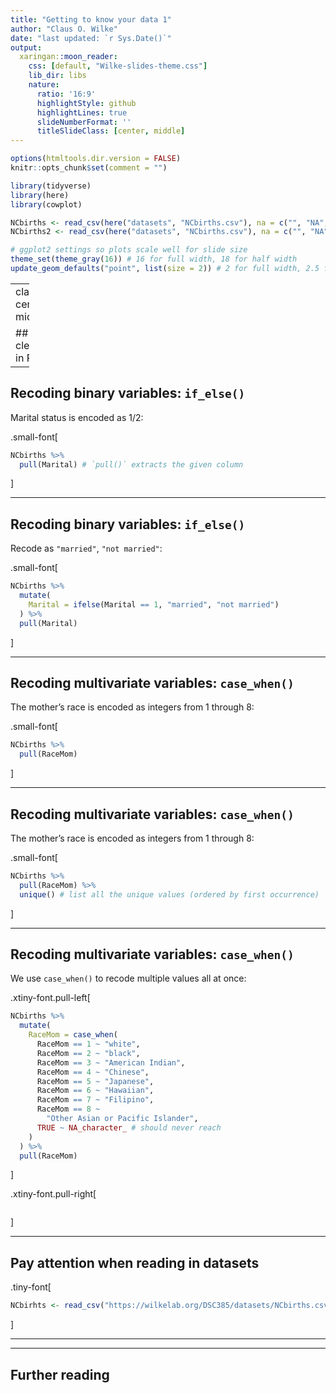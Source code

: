 ```yaml
---
title: "Getting to know your data 1"
author: "Claus O. Wilke"
date: "last updated: `r Sys.Date()`"
output:
  xaringan::moon_reader:
    css: [default, "Wilke-slides-theme.css"]
    lib_dir: libs
    nature:
      ratio: '16:9'
      highlightStyle: github
      highlightLines: true
      slideNumberFormat: ''
      titleSlideClass: [center, middle]
---
```


```r
options(htmltools.dir.version = FALSE)
knitr::opts_chunk$set(comment = "")

library(tidyverse)
library(here)
library(cowplot)

NCbirths <- read_csv(here("datasets", "NCbirths.csv"), na = c("", "NA", "#N/A"))
NCbirths2 <- read_csv(here("datasets", "NCbirths.csv"), na = c("", "NA"))

# ggplot2 settings so plots scale well for slide size 
theme_set(theme_gray(16)) # 16 for full width, 18 for half width 
update_geom_defaults("point", list(size = 2)) # 2 for full width, 2.5 for half width
```

---
class: center middle

## Data cleaning in R

---

## Recoding binary variables: `if_else()`

Marital status is encoded as 1/2:

.small-font[
```r
NCbirths %>%
  pull(Marital) # `pull()` extracts the given column
```
]

---

## Recoding binary variables: `if_else()`

Recode as `"married"`, `"not married"`:

.small-font[
```r
NCbirths %>%
  mutate(
    Marital = ifelse(Marital == 1, "married", "not married")
  ) %>%
  pull(Marital)
```
]

---

## Recoding multivariate variables: `case_when()`

The mother's race is encoded as integers from 1 through 8:

.small-font[
```r
NCbirths %>%
  pull(RaceMom)
```
]

---

## Recoding multivariate variables: `case_when()`

The mother's race is encoded as integers from 1 through 8:

.small-font[
```r
NCbirths %>%
  pull(RaceMom) %>%
  unique() # list all the unique values (ordered by first occurrence)
```
]

---

## Recoding multivariate variables: `case_when()`

We use `case_when()` to recode multiple values all at once:

.xtiny-font.pull-left[
```r
NCbirths %>%
  mutate(
    RaceMom = case_when(
      RaceMom == 1 ~ "white",
      RaceMom == 2 ~ "black",
      RaceMom == 3 ~ "American Indian",
      RaceMom == 4 ~ "Chinese",
      RaceMom == 5 ~ "Japanese",
      RaceMom == 6 ~ "Hawaiian",
      RaceMom == 7 ~ "Filipino",
      RaceMom == 8 ~ 
        "Other Asian or Pacific Islander",
      TRUE ~ NA_character_ # should never reach
    )
  ) %>%
  pull(RaceMom)
```
]

.xtiny-font.pull-right[
```r
```
]

---

## Pay attention when reading in datasets

.tiny-font[
```r
NCbirhts <- read_csv("https://wilkelab.org/DSC385/datasets/NCbirths.csv")
```
]


---


[//]: # "segment ends here"


---

## Further reading




